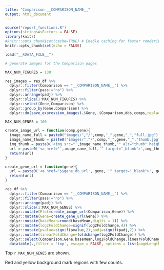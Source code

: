 ```yaml
---
title: "Comparison __COMPARISON_NAME__"
output: html_document
---
```


```r
source("report_functions.R")
options(stringsAsFactors = FALSE)
library(knitr)
#knitr::opts_chunk$set(cache=TRUE) # Enable caching for faster rendering
knitr::opts_chunk$set(echo = FALSE)

load("__RDATA_FILE__")
```

```r
# generate images for the Comparison pages

MAX_NUM_FIGURES = 100

res_images = res_df %>%
  dplyr::filter(Comparison == "__COMPARISON_NAME__") %>%
  dplyr::filter(pass!="no") %>%
  dplyr::arrange(padj) %>%
  dplyr::slice(1:MAX_NUM_FIGURES) %>%
  dplyr::select(Gene,Comparison) %>%
  dplyr::group_by(Gene,Comparison) %>%
  dplyr::do(save_expression_images(.$Gene,.$Comparison,dds,comps,replace_if_exists = __REPLACE_IMAGES__))

```


```r

MAX_NUM_GENES = 100

create_image_url = function(comp,gene){
  image_name_full = paste0("images/","/",comp,"_",gene,"_","full.jpg")
  image_name_thumb = paste0("images/","/",comp,"_",gene,"_","thumb.jpg")
  img_thumb = paste0('<img src="',image_name_thumb,'" alt="thumb" height="55" width="80">')
  url = paste0('<a href="',image_name_full,'" target="_blank">',img_thumb,'</a>')
  return(url)
}

create_gene_url = function(gene){
  url = paste0('<a href="$$gene_db_url', gene, '" target="_blank">', gene, '</a>')
  return(url)
}

res_df %>%
  dplyr::filter(Comparison == "__COMPARISON_NAME__") %>%
  dplyr::filter(pass!="no") %>%
  dplyr::arrange(padj) %>%
  dplyr::slice(1:MAX_NUM_GENES) %>%
  dplyr::mutate(Plot=create_image_url(Comparison,Gene)) %>%
  dplyr::mutate(Gene=create_gene_url(Gene)) %>%
  dplyr::mutate(baseMean=round(baseMean,digits = 1)) %>%
  dplyr::mutate(log2FoldChange=signif(log2FoldChange,4)) %>%
  dplyr::mutate(pvalue=signif(pvalue,2),padj=signif(padj,2)) %>%
  dplyr::mutate(linearFoldChange=foldchange(log2FoldChange)) %>%
  dplyr::select(Comparison,Gene,baseMean,log2FoldChange,linearFoldChange,pvalue,padj,pass,Direction,Plot) %>%
  datatable(.,filter = 'top', escape = FALSE, options = list(pageLength = 20, autoWidth = TRUE))
```

Top `r MAX_NUM_GENES` are shown.

Red and yellow background mark regions with few counts.
